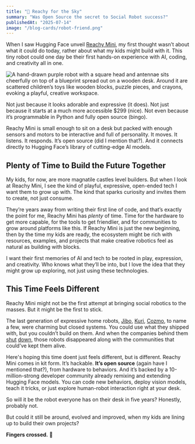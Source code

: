 ```yaml
---
title: "🤖 Reachy for the Sky"
summary: "Was Open Source the secret to Social Robot success?"
publishedAt: "2025-07-14"
image: "/blog-cards/robot-friend.png"
---
```


When I saw Hugging Face unveil [Reachy Mini][reachy-mini], my first thought wasn’t about what it could do today, rather about what my kids might build with it. This tiny robot could one day be their first hands-on experience with AI, coding, and creativity all in one.

![A hand-drawn purple robot with a square head and antennae sits cheerfully on top of a blueprint spread out on a wooden desk. Around it are scattered children’s toys like wooden blocks, puzzle pieces, and crayons, evoking a playful, creative workspace.
][robot-image]

Not just because it looks adorable and expressive (it does). Not just because it starts at a much more accessible $299 (nice). Not even because it’s programmable in Python and fully open source (bingo).

Reachy Mini is small enough to sit on a desk but packed with enough sensors and motors to be interactive and full of personality. It moves. It listens. It responds. It’s open source (did I mention that?). And it connects directly to Hugging Face’s library of cutting-edge AI models.

## Plenty of Time to Build the Future Together

My kids, for now, are more magnatile castles level builders. But when I look at Reachy Mini, I see the kind of playful, expressive, open-ended tech I want them to grow up with. The kind that sparks curiosity and invites them to create, not just consume.

They’re years away from writing their first line of code, and that’s exactly the point for me, Reachy Mini has _plenty_ of time. Time for the hardware to get more capable, for the tools to get friendlier, and for communities to grow around platforms like this. If Reachy Mini is just the new beginning, then by the time my kids are ready, the ecosystem might be rich with resources, examples, and projects that make creative robotics feel as natural as building with blocks.

I want their first memories of AI and tech to be rooted in play, expression, and creativity. Who knows what they’ll be into, but I love the idea that they might grow up exploring, not just using these technologies.

## This Time Feels Different

Reachy Mini might not be the first attempt at bringing social robotics to the masses. But it might be the first to stick.

The last generation of expressive home robots, [Jibo][jibo], [Kuri][kuri], [Cozmo][cozmo], to name a few, were charming but closed systems. You could use what they shipped with, but you couldn’t build on them. And when the companies behind them [shut][jibo-ded] [down][kuri-ded], those robots disappeared along with the communities that could’ve kept them alive.

Here's hoping this time doent just feels different, but is different. Reachy Mini comes in kit form. It’s hackable. **It’s open source** (again have I mentioned that?), from hardware to behaviors. And it’s backed by a 10-million-strong developer community already remixing and extending Hugging Face models. You can code new behaviors, deploy vision models, teach it tricks, or just explore human-robot interaction right at your desk.

So will it be the robot everyone has on their desk in five years? Honestly, probably not.

But could it still be around, evolved and improved, when my kids are lining up to build their own projects?

**Fingers crossed.** 🤞

[reachy-mini]: https://huggingface.co/blog/reachy-mini
[jibo]: https://robotsguide.com/robots/jibo
[kuri]: https://robotsguide.com/robots/kuri
[cozmo]: https://anki.bot/pages/cozmo
[jibo-ded]: https://www.theverge.com/circuitbreaker/2019/3/4/18250104/jibo-social-robot-server-shutdown-offline-dead
[kuri-ded]: https://www.bbc.com/news/technology-44953610
[robot-image]: /blog/robot-friend.png
